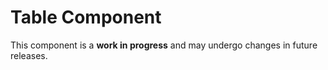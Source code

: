 

<Meta of={TableStories} />

# Table Component
<Alert color="warning" variant="soft">
  This component is a <b>work in progress</b> and may undergo changes in future releases.
</Alert>
